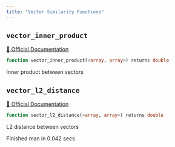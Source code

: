 ```yaml
---
title: "Vector Similarity Functions"
---
```



## `vector_inner_product`
[🔗 Official Documentation](#)

```sql
function vector_inner_product(<array, array>) returns double
```
Inner product between vectors

## `vector_l2_distance`
[🔗 Official Documentation](#)

```sql
function vector_l2_distance(<array, array>) returns double
```
L2 distance between vectors

   Finished man in 0.042 secs

